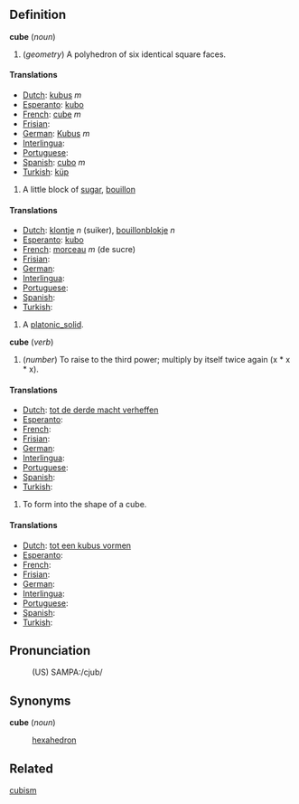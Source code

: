 ==Definition==

<b>cube</b> (<i>noun</i>)
# (<i>geometry</i>) A polyhedron of six identical square faces.

====Translations====

*[[Dutch]]: [[kubus]] ''m''
*[[Esperanto]]: [[kubo]]
*[[French]]: [[cube]] ''m''
*[[Frisian]]: [[]]
*[[German]]: [[Kubus]] ''m''
*[[Interlingua]]: [[]]
*[[Portuguese]]: [[]]
*[[Spanish]]: [[cubo]] ''m''
*[[Turkish]]: [[küp]]

# A little block of [[sugar]], [[bouillon]]

====Translations====

*[[Dutch]]: [[klontje]] ''n'' (suiker), [[bouillon]][[blokje]] ''n''
*[[Esperanto]]: [[kubo]]
*[[French]]: [[morceau]] ''m'' (de sucre)
*[[Frisian]]: [[]]
*[[German]]: [[]]
*[[Interlingua]]: [[]]
*[[Portuguese]]: [[]]
*[[Spanish]]: [[]]
*[[Turkish]]: [[]]


# A [[platonic_solid]].

<b>cube</b> (<i>verb</i>)
# (<i>number</i>) To raise to the third power; multiply by itself twice again (x * x * x).

====Translations====

*[[Dutch]]: [[tot de derde macht verheffen]]
*[[Esperanto]]: [[]]
*[[French]]: [[]]
*[[Frisian]]: [[]]
*[[German]]: [[]]
*[[Interlingua]]: [[]]
*[[Portuguese]]: [[]]
*[[Spanish]]: [[]]
*[[Turkish]]: [[]]

# To form into the shape of a cube.

====Translations====

*[[Dutch]]: [[tot een kubus vormen]]
*[[Esperanto]]: [[]]
*[[French]]: [[]]
*[[Frisian]]: [[]]
*[[German]]: [[]]
*[[Interlingua]]: [[]]
*[[Portuguese]]: [[]]
*[[Spanish]]: [[]]
*[[Turkish]]: [[]]

==Pronunciation==
:(US) SAMPA:/cjub/

==Synonyms==

<b>cube</b> (<i>noun</i>)
: [[hexahedron]]

==Related==

[[cubism]]